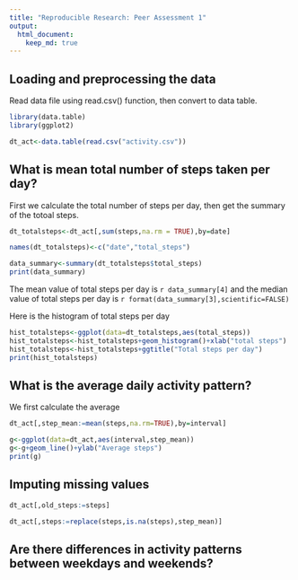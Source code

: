 ```yaml
---
title: "Reproducible Research: Peer Assessment 1"
output: 
  html_document:
    keep_md: true
---
```


## Loading and preprocessing the data

Read data file using read.csv() function, then convert to data table.

```r
library(data.table)
library(ggplot2)

dt_act<-data.table(read.csv("activity.csv"))


```

## What is mean total number of steps taken per day?


First we calculate the total number of steps per day, then get the summary of the totoal steps.
```r

dt_totalsteps<-dt_act[,sum(steps,na.rm = TRUE),by=date]

names(dt_totalsteps)<-c("date","total_steps")

data_summary<-summary(dt_totalsteps$total_steps)
print(data_summary)
```
The mean value of total steps per day is `r data_summary[4]` and the median value of total  steps per day is `r format(data_summary[3],scientific=FALSE)`


Here is the histogram of total steps per day

```r
hist_totalsteps<-ggplot(data=dt_totalsteps,aes(total_steps))
hist_totalsteps<-hist_totalsteps+geom_histogram()+xlab("total steps")
hist_totalsteps<-hist_totalsteps+ggtitle("Total steps per day")
print(hist_totalsteps)

```

## What is the average daily activity pattern?

We first calculate the average

```r


dt_act[,step_mean:=mean(steps,na.rm=TRUE),by=interval]

g<-ggplot(data=dt_act,aes(interval,step_mean))
g<-g+geom_line()+ylab("Average steps")
print(g)
```


## Imputing missing values

```r
dt_act[,old_steps:=steps]

dt_act[,steps:=replace(steps,is.na(steps),step_mean)]
```

## Are there differences in activity patterns between weekdays and weekends?
